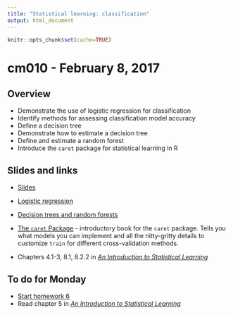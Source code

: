 ```yaml
---
title: "Statistical learning: classification"
output: html_document
---
```


```r
knitr::opts_chunk$set(cache=TRUE)
```

# cm010 - February 8, 2017

## Overview

* Demonstrate the use of logistic regression for classification
* Identify methods for assessing classification model accuracy
* Define a decision tree
* Demonstrate how to estimate a decision tree
* Define and estimate a random forest
* Introduce the `caret` package for statistical learning in R

## Slides and links

* [Slides](extras/cm010_slides.html)
* [Logistic regression](stat003_logistic_regression.html)
* [Decision trees and random forests](stat004_decision_trees.html)

* [The `caret` Package](https://topepo.github.io/caret/) - introductory book for the `caret` package. Tells you what models you can implement and all the nitty-gritty details to customize `train` for different cross-validation methods.
* Chapters 4.1-3, 8.1, 8.2.2 in [*An Introduction to Statistical Learning*](http://link.springer.com.proxy.uchicago.edu/book/10.1007%2F978-1-4614-7138-7)

## To do for Monday

* [Start homework 6](hw06-stat-learn.html)
* Read chapter 5 in [*An Introduction to Statistical Learning*](http://link.springer.com.proxy.uchicago.edu/book/10.1007%2F978-1-4614-7138-7)

